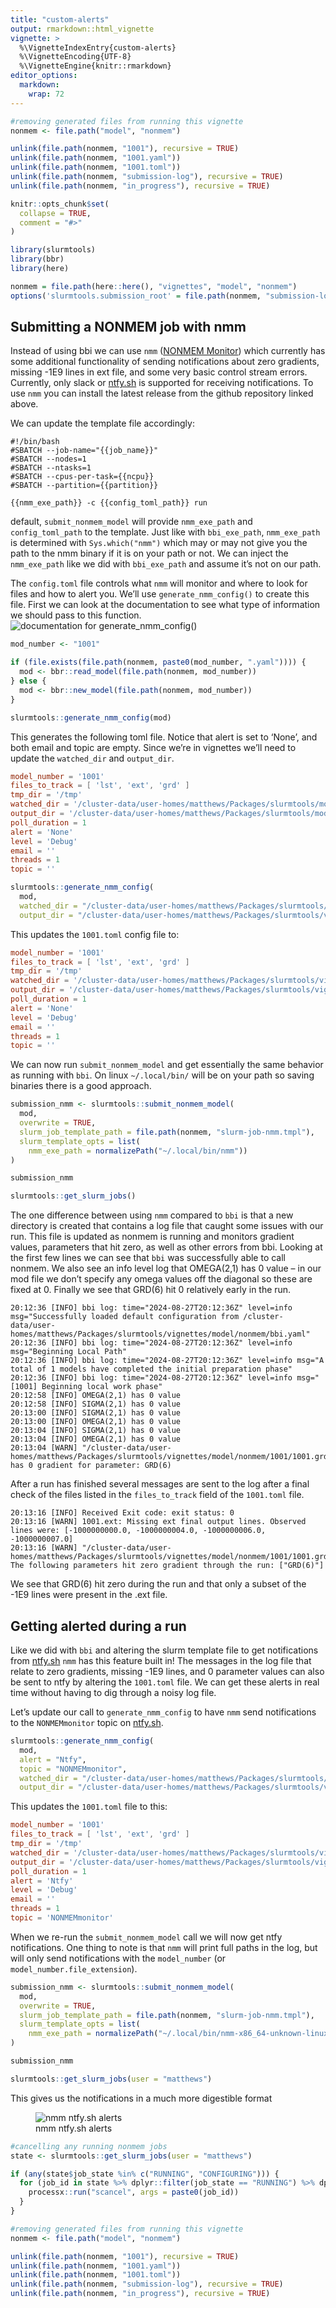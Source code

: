 ```yaml
---
title: "custom-alerts"
output: rmarkdown::html_vignette
vignette: >
  %\VignetteIndexEntry{custom-alerts}
  %\VignetteEncoding{UTF-8}
  %\VignetteEngine{knitr::rmarkdown}
editor_options: 
  markdown: 
    wrap: 72
---
```


```r
#removing generated files from running this vignette
nonmem <- file.path("model", "nonmem")

unlink(file.path(nonmem, "1001"), recursive = TRUE)
unlink(file.path(nonmem, "1001.yaml"))
unlink(file.path(nonmem, "1001.toml"))
unlink(file.path(nonmem, "submission-log"), recursive = TRUE) 
unlink(file.path(nonmem, "in_progress"), recursive = TRUE)
```

```r
knitr::opts_chunk$set(
  collapse = TRUE,
  comment = "#>"
)
```

```r
library(slurmtools)
library(bbr)
library(here)

nonmem = file.path(here::here(), "vignettes", "model", "nonmem")
options('slurmtools.submission_root' = file.path(nonmem, "submission-log"))
```

## Submitting a NONMEM job with nmm

Instead of using bbi we can use `nmm` ([NONMEM
Monitor](https://github.com/A2-ai/nonmem-monitor)) which currently has
some additional functionality of sending notifications about zero
gradients, missing -1E9 lines in ext file, and some very basic control
stream errors. Currently, only slack or [ntfy.sh](ntfy.sh) is supported
for receiving notifications. To use `nmm` you can install the latest
release from the github repository linked above.

We can update the template file accordingly:

``` slurm-job-nmm.tmpl
#!/bin/bash 
#SBATCH --job-name="{{job_name}}" 
#SBATCH --nodes=1 
#SBATCH --ntasks=1
#SBATCH --cpus-per-task={{ncpu}} 
#SBATCH --partition={{partition}}

{{nmm_exe_path}} -c {{config_toml_path}} run
```

default, `submit_nonmem_model` will provide `nmm_exe_path` and
`config_toml_path` to the template. Just like with `bbi_exe_path`,
`nmm_exe_path` is determined with `Sys.which("nmm")` which may or may
not give you the path to the nmm binary if it is on your path or not. We
can inject the `nmm_exe_path` like we did with `bbi_exe_path` and assume
it's not on our path.

The `config.toml` file controls what `nmm` will monitor and where to
look for files and how to alert you. We'll use `generate_nmm_config()`
to create this file. First we can look at the documentation to see what
type of information we should pass to this function.![documentation for
generate_nmm_config()](data/images/generate_nmm_config_help.png)

```r
mod_number <- "1001"

if (file.exists(file.path(nonmem, paste0(mod_number, ".yaml")))) {
  mod <- bbr::read_model(file.path(nonmem, mod_number))
} else {
  mod <- bbr::new_model(file.path(nonmem, mod_number))
}
```

```r
slurmtools::generate_nmm_config(mod)
```

This generates the following toml file. Notice that alert is set to
'None', and both email and topic are empty. Since we're in vignettes
we'll need to update the `watched_dir` and `output_dir`.

``` 1001.toml
model_number = '1001'
files_to_track = [ 'lst', 'ext', 'grd' ]
tmp_dir = '/tmp'
watched_dir = '/cluster-data/user-homes/matthews/Packages/slurmtools/model/nonmem'
output_dir = '/cluster-data/user-homes/matthews/Packages/slurmtools/model/nonmem/in_progress'
poll_duration = 1
alert = 'None'
level = 'Debug'
email = ''
threads = 1
topic = ''
```

```r
slurmtools::generate_nmm_config( 
  mod, 
  watched_dir = "/cluster-data/user-homes/matthews/Packages/slurmtools/vignettes/model/nonmem",
  output_dir = "/cluster-data/user-homes/matthews/Packages/slurmtools/vignettes/model/nonmem/in_progress")
```

This updates the `1001.toml` config file to:

``` 1001.toml
model_number = '1001'
files_to_track = [ 'lst', 'ext', 'grd' ]
tmp_dir = '/tmp'
watched_dir = '/cluster-data/user-homes/matthews/Packages/slurmtools/vignettes/model/nonmem'
output_dir = '/cluster-data/user-homes/matthews/Packages/slurmtools/vignettes/model/nonmem/in_progress'
poll_duration = 1
alert = 'None'
level = 'Debug'
email = ''
threads = 1
topic = ''
```

We can now run `submit_nonmem_model` and get essentially the same
behavior as running with `bbi`. On linux `~/.local/bin/` will be on your path so saving binaries there is a good approach.

```r
submission_nmm <- slurmtools::submit_nonmem_model( 
  mod, 
  overwrite = TRUE,
  slurm_job_template_path = file.path(nonmem, "slurm-job-nmm.tmpl"),
  slurm_template_opts = list(
    nmm_exe_path = normalizePath("~/.local/bin/nmm"))
)

submission_nmm
```

```r
slurmtools::get_slurm_jobs()
```

The one difference between using `nmm` compared to `bbi` is that a new
directory is created that contains a log file that caught some issues
with our run. This file is updated as nonmem is running and monitors
gradient values, parameters that hit zero, as well as other errors from
bbi. Looking at the first few lines we can see that `bbi` was
successfully able to call nonmem. We also see an info level log that
OMEGA(2,1) has 0 value – in our mod file we don't specify any omega
values off the diagonal so these are fixed at 0. Finally we see that
GRD(6) hit 0 relatively early in the run.

``` vignettes/model/nonmem/in_progress/1001/modeling_run_20240827201226.log
20:12:36 [INFO] bbi log: time="2024-08-27T20:12:36Z" level=info msg="Successfully loaded default configuration from /cluster-data/user-homes/matthews/Packages/slurmtools/vignettes/model/nonmem/bbi.yaml"
20:12:36 [INFO] bbi log: time="2024-08-27T20:12:36Z" level=info msg="Beginning Local Path"
20:12:36 [INFO] bbi log: time="2024-08-27T20:12:36Z" level=info msg="A total of 1 models have completed the initial preparation phase"
20:12:36 [INFO] bbi log: time="2024-08-27T20:12:36Z" level=info msg="[1001] Beginning local work phase"
20:12:58 [INFO] OMEGA(2,1) has 0 value
20:12:58 [INFO] SIGMA(2,1) has 0 value
20:13:00 [INFO] SIGMA(2,1) has 0 value
20:13:00 [INFO] OMEGA(2,1) has 0 value
20:13:04 [INFO] SIGMA(2,1) has 0 value
20:13:04 [INFO] OMEGA(2,1) has 0 value
20:13:04 [WARN] "/cluster-data/user-homes/matthews/Packages/slurmtools/vignettes/model/nonmem/1001/1001.grd" has 0 gradient for parameter: GRD(6) 
```

After a run has finished several messages are sent to the log after a
final check of the files listed in the `files_to_track` field of the
`1001.toml` file.

``` vignettes/model/nonmem/in_progress/1001/modeling_run_20240827201226.log
20:13:16 [INFO] Received Exit code: exit status: 0
20:13:16 [WARN] 1001.ext: Missing ext final output lines. Observed lines were: [-1000000000.0, -1000000004.0, -1000000006.0, -1000000007.0]
20:13:16 [WARN] "/cluster-data/user-homes/matthews/Packages/slurmtools/vignettes/model/nonmem/1001/1001.grd": The following parameters hit zero gradient through the run: ["GRD(6)"]
```

We see that GRD(6) hit zero during the run and that only a subset of the
-1E9 lines were present in the .ext file.

## Getting alerted during a run

Like we did with `bbi` and altering the slurm template file to get
notifications from [ntfy.sh](ntfy.sh) `nmm` has this feature built in!
The messages in the log file that relate to zero gradients, missing -1E9
lines, and 0 parameter values can also be sent to ntfy by altering the
`1001.toml` file. We can get these alerts in real time without having to
dig through a noisy log file.

Let's update our call to `generate_nmm_config` to have `nmm` send
notifications to the `NONMEMmonitor` topic on [ntfy.sh](ntfy.sh).

```r
slurmtools::generate_nmm_config( 
  mod, 
  alert = "Ntfy",
  topic = "NONMEMmonitor",
  watched_dir = "/cluster-data/user-homes/matthews/Packages/slurmtools/vignettes/model/nonmem",
  output_dir = "/cluster-data/user-homes/matthews/Packages/slurmtools/vignettes/model/nonmem/in_progress")
```

This updates the `1001.toml` file to this:

``` 1001.toml
model_number = '1001'
files_to_track = [ 'lst', 'ext', 'grd' ]
tmp_dir = '/tmp'
watched_dir = '/cluster-data/user-homes/matthews/Packages/slurmtools/vignettes/model/nonmem'
output_dir = '/cluster-data/user-homes/matthews/Packages/slurmtools/vignettes/model/nonmem/in_progress'
poll_duration = 1
alert = 'Ntfy'
level = 'Debug'
email = ''
threads = 1
topic = 'NONMEMmonitor'
```

When we re-run the `submit_nonmem_model` call we will now get ntfy
notifications. One thing to note is that `nmm` will print full paths in
the log, but will only send notifications with the `model_number` (or
`model_number.file_extension`).

```r
submission_nmm <- slurmtools::submit_nonmem_model( 
  mod, 
  overwrite = TRUE,
  slurm_job_template_path = file.path(nonmem, "slurm-job-nmm.tmpl"),
  slurm_template_opts = list(
    nmm_exe_path = normalizePath("~/.local/bin/nmm-x86_64-unknown-linux-gnu/nmm"))
)

submission_nmm
```

```r
slurmtools::get_slurm_jobs(user = "matthews")
```

This gives us the notifications in a much more digestible format

![nmm ntfy.sh alerts](data/images/nmm_ntfy_alerts.png)

```r
#cancelling any running nonmem jobs
state <- slurmtools::get_slurm_jobs(user = "matthews")

if (any(state$job_state %in% c("RUNNING", "CONFIGURING"))) {
  for (job_id in state %>% dplyr::filter(job_state == "RUNNING") %>% dplyr::pull("job_id")) {
    processx::run("scancel", args = paste0(job_id))
  }
}

#removing generated files from running this vignette
nonmem <- file.path("model", "nonmem")

unlink(file.path(nonmem, "1001"), recursive = TRUE)
unlink(file.path(nonmem, "1001.yaml"))
unlink(file.path(nonmem, "1001.toml"))
unlink(file.path(nonmem, "submission-log"), recursive = TRUE) 
unlink(file.path(nonmem, "in_progress"), recursive = TRUE)
```
